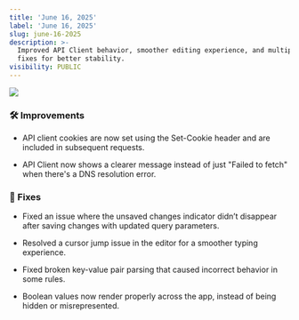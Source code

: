 ```yaml
---
title: 'June 16, 2025'
label: 'June 16, 2025'
slug: june-16-2025
description: >-
  Improved API Client behavior, smoother editing experience, and multiple bug
  fixes for better stability.
visibility: PUBLIC
---
```

<img src="/images/june-16-2025/eb494462-df6d-496e-9233-6f6935daefec.png" align="center" fullwidth="false" />

### **🛠️ Improvements**

* API client cookies are now set using the Set-Cookie header and are included in subsequent requests.

* API Client now shows a clearer message instead of just "Failed to fetch" when there's a DNS resolution error.

### **🐛 Fixes**

* Fixed an issue where the unsaved changes indicator didn’t disappear after saving changes with updated query parameters.

* Resolved a cursor jump issue in the editor for a smoother typing experience.

* Fixed broken key-value pair parsing that caused incorrect behavior in some rules.

* Boolean values now render properly across the app, instead of being hidden or misrepresented.
